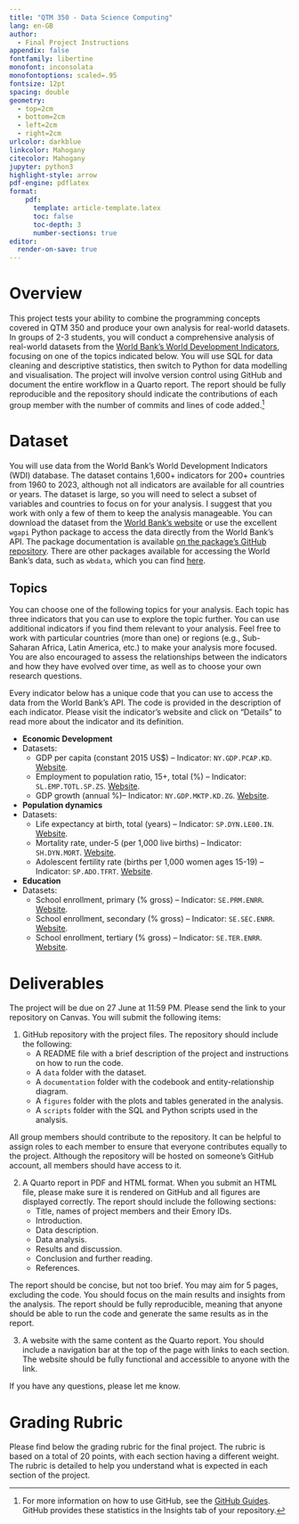```yaml
---
title: "QTM 350 - Data Science Computing"
lang: en-GB
author: 
  - Final Project Instructions
appendix: false
fontfamily: libertine
monofont: inconsolata
monofontoptions: scaled=.95
fontsize: 12pt
spacing: double
geometry: 
  - top=2cm
  - bottom=2cm
  - left=2cm
  - right=2cm
urlcolor: darkblue
linkcolor: Mahogany
citecolor: Mahogany
jupyter: python3
highlight-style: arrow
pdf-engine: pdflatex
format: 
    pdf:
      template: article-template.latex
      toc: false
      toc-depth: 3
      number-sections: true
editor:
  render-on-save: true
---
```


# Overview

This project tests your ability to combine the programming concepts covered in QTM 350 and produce your own analysis for real-world datasets. In groups of 2-3 students, you will conduct a comprehensive analysis of real-world datasets from the [World Bank's World Development Indicators](https://databank.worldbank.org/source/world-development-indicators), focusing on one of the topics indicated below. You will use SQL for data cleaning and descriptive statistics, then switch to Python for data modelling and visualisation. The project will involve version control using GitHub and document the entire workflow in a Quarto report. The report should be fully reproducible and the repository should indicate the contributions of each group member with the number of commits and lines of code added.[^fn-github]

[^fn-github]: For more information on how to use GitHub, see the [GitHub Guides](https://guides.github.com/). GitHub provides these statistics in the Insights tab of your repository.

# Dataset

You will use data from the World Bank's World Development Indicators (WDI) database. The dataset contains 1,600+ indicators for 200+ countries from 1960 to 2023, although not all indicators are available for all countries or years. The dataset is large, so you will need to select a subset of variables and countries to focus on for your analysis. I suggest that you work with only a few of them to keep the analysis manageable. You can download the dataset from the [World Bank's website](https://databank.worldbank.org/source/world-development-indicators) or use the excellent `wgapi` Python package to access the data directly from the World Bank's API. The package documentation is available [on the package's GitHub repository](https://github.com/tgherzog/wbgapi). There are other packages available for accessing the World Bank's data, such as `wbdata`, which you can find [here](https://wbdata.readthedocs.io/en/stable/).

## Topics

You can choose one of the following topics for your analysis. Each topic has three indicators that you can use to explore the topic further. You can use additional indicators if you find them relevant to your analysis. Feel free to work with particular countries (more than one) or regions (e.g., Sub-Saharan Africa, Latin America, etc.) to make your analysis more focused. You are also encouraged to assess the relationships between the indicators and how they have evolved over time, as well as to choose your own research questions.

Every indicator below has a unique code that you can use to access the data from the World Bank's API. The code is provided in the description of each indicator. Please visit the indicator's website and click on "Details" to read more about the indicator and its definition.

- **Economic Development**
- Datasets:
  - GDP per capita (constant 2015 US$) – Indicator: `NY.GDP.PCAP.KD`. [Website](https://data.worldbank.org/indicator/NY.GDP.PCAP.KD).
  - Employment to population ratio, 15+, total (%) – Indicator: `SL.EMP.TOTL.SP.ZS`. [Website](https://data.worldbank.org/indicator/SL.EMP.TOTL.SP.ZS).
  - GDP growth (annual %)– Indicator: `NY.GDP.MKTP.KD.ZG`. [Website](https://data.worldbank.org/indicator/NY.GDP.MKTP.KD.ZG).

- **Population dynamics**
- Datasets:
  - Life expectancy at birth, total (years) – Indicator: `SP.DYN.LE00.IN`. [Website](https://data.worldbank.org/indicator/SP.DYN.LE00.IN).
  - Mortality rate, under-5 (per 1,000 live births) – Indicator: `SH.DYN.MORT`. [Website](https://data.worldbank.org/indicator/SH.DYN.MORT).
  - Adolescent fertility rate (births per 1,000 women ages 15-19) – Indicator: `SP.ADO.TFRT`. [Website](https://data.worldbank.org/indicator/SP.ADO.TFRT).

- **Education**
- Datasets:
  - School enrollment, primary (% gross) – Indicator: `SE.PRM.ENRR`. [Website](https://data.worldbank.org/indicator/SE.PRM.ENRR).
  - School enrollment, secondary (% gross) – Indicator: `SE.SEC.ENRR`. [Website](https://data.worldbank.org/indicator/SE.SEC.ENRR).
  - School enrollment, tertiary (% gross) – Indicator: `SE.TER.ENRR`. [Website](https://data.worldbank.org/indicator/SE.TER.ENRR).

# Deliverables

The project will be due on 27 June at 11:59 PM. Please send the link to your repository on Canvas. You will submit the following items:

1. GitHub repository with the project files. The repository should include the following:
   - A README file with a brief description of the project and instructions on how to run the code.
   - A `data` folder with the dataset.
   - A `documentation` folder with the codebook and entity-relationship diagram.
   - A `figures` folder with the plots and tables generated in the analysis.
   - A `scripts` folder with the SQL and Python scripts used in the analysis.

All group members should contribute to the repository. It can be helpful to assign roles to each member to ensure that everyone contributes equally to the project. Although the repository will be hosted on someone's GitHub account, all members should have access to it.

2. A Quarto report in PDF and HTML format. When you submit an HTML file, please make sure it is rendered on GitHub and all figures are displayed correctly. The report should include the following sections:
   - Title, names of project members and their Emory IDs.
   - Introduction.
   - Data description.
   - Data analysis.
   - Results and discussion.
   - Conclusion and further reading.
   - References.

The report should be concise, but not too brief. You may aim for 5 pages, excluding the code.  You should focus on the main results and insights from the analysis. The report should be fully reproducible, meaning that anyone should be able to run the code and generate the same results as in the report.

3. A website with the same content as the Quarto report. You should include a navigation bar at the top of the page with links to each section. The website should be fully functional and accessible to anyone with the link.

If you have any questions, please let me know. 

# Grading Rubric

Please find below the grading rubric for the final project. The rubric is based on a total of 20 points, with each section having a different weight. The rubric is detailed to help you understand what is expected in each section of the project. 

\singlespacing

\renewcommand{\arraystretch}{1.2}
\small 

\begin{tabular}{|>{\raggedright\arraybackslash}p{10cm}|>{\centering\arraybackslash}p{2.5cm}|>{\centering\arraybackslash}p{2cm}|}
\hline
\textbf{Component}       & \textbf{Detailed Points}                     & \textbf{Total Points} \\
\hline
\textbf{Overall}         &                                              & 2 \\
Organisation and aesthetics & 1                                         &   \\
Originality of approach and insights & 1                                &   \\
\hline
\textbf{Introduction}    &                                              & 2 \\
Description of topic and research question & 1                          &   \\
Summary of main findings & 1                                            &   \\
\hline
\textbf{Data Description} &                                             & 5 \\
Clear introduction of the dataset and context & 1                       &   \\
Data merging steps       & 1                                            &   \\
Data cleaning and pre-processing & 2                                    &   \\
Summary of key variables (columns) & 1                                  &   \\
\hline
\textbf{Data Analysis}   &                                              & 5 \\
Interpretation of main results and trends & 2                           &   \\
Well-formatted tables and plots & 3                                     &   \\
\hline
\textbf{GitHub Management} &                                            & 3 \\
Consistent version control with meaningful commit messages & 1          &   \\
Effective use of branches and merges & 1                                &   \\
Clear README file outlining project structure and instructions & 1      &   \\
\hline
\textbf{Discussion}      &                                              & 2 \\
Clarity, conciseness, and relevance of discussion & 1                   &   \\
Reflection on findings and any limitations & 1                          &   \\
\hline
\textbf{Technical Requirements} &                                       & 1 \\
Report reproducibility using Quarto & 1                                 &   \\
\hline
\textbf{Total}           &                                              & \textbf{20} \\
\hline
\end{tabular}
